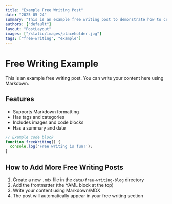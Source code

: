 ```yaml
---
title: "Example Free Writing Post"
date: "2025-05-24"
summary: "This is an example free writing post to demonstrate how to create new posts."
authors: ["default"]
layout: "PostLayout"
images: ["/static/images/placeholder.jpg"]
tags: ["free-writing", "example"]
---
```


# Free Writing Example

This is an example free writing post. You can write your content here using Markdown.

## Features

- Supports Markdown formatting
- Has tags and categories
- Includes images and code blocks
- Has a summary and date

```javascript
// Example code block
function freeWriting() {
  console.log('Free writing is fun!');
}
```

## How to Add More Free Writing Posts

1. Create a new `.mdx` file in the `data/free-writing-blog` directory
2. Add the frontmatter (the YAML block at the top)
3. Write your content using Markdown/MDX
4. The post will automatically appear in your free writing section
